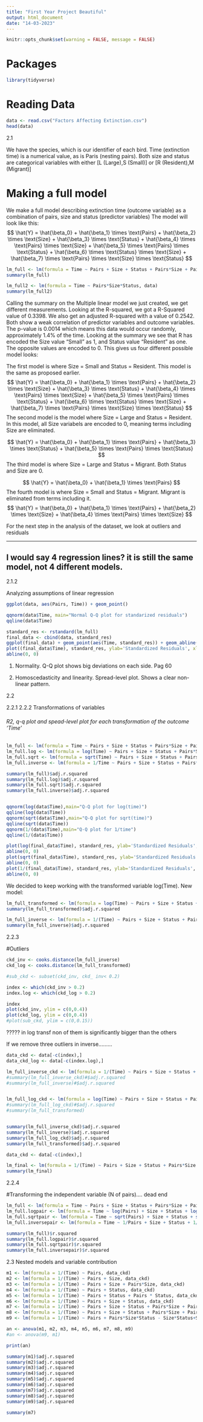 ```yaml
---
title: "First Year Project Beautiful"
output: html_document
date: "14-03-2023"
---
```


```r
knitr::opts_chunk$set(warning = FALSE, message = FALSE) 
```

# Packages
```r
library(tidyverse)
```

# Reading Data

```r
data <- read.csv("Factors Affecting Extinction.csv")
head(data)
```
2.1

We have the species, which is our identifier of each bird. Time (extinction time) is a numerical value, as is Paris (nesting pairs). Both size and status are categorical variables with either [L (Large),S (Small)] or [R (Resident),M (Migrant)]

# Making a full model
We make a full model describing extinction time (outcome variable) as a combination of pairs, size and status (predictor variables)
The model will look like this:
$$
\hat{Y} = \hat{\beta_0} + \hat{\beta_1} \times \text{Pairs} + \hat{\beta_2}  \times \text{Size} + \hat{\beta_3} \times \text{Status} + \hat{\beta_4} \times \text{Pairs} \times \text{Size} + \hat{\beta_5} \times \text{Pairs} \times \text{Status} + \hat{\beta_6} \times \text{Status} \times \text{Size} + \hat{\beta_7} \times \text{Pairs} \times \text{Size} \times \text{Status}
$$

```r
lm_full <- lm(formula = Time ~ Pairs + Size + Status + Pairs*Size + Pairs * Status + Size*Status + Pairs*Size*Status, data)
summary(lm_full)

lm_full2 <- lm(formula = Time ~ Pairs*Size*Status, data)
summary(lm_full2)


```
Calling the summary on the Multiple linear model we just created, we get different measurements. 
Looking at the R-squared, we got a R-Squared value of 0.3398. We also get an adjusted R-squared with a value of 0.2542. 
Both show a weak correlation of predictor variables and outcome variables. 
The p-value is 0.0014 which means this data would occur randomly, approximately 1.4% of the time.
Looking at the summary we see that R has encoded the Size value "Small" as 1, and Status value "Resident" as one. The opposite values are encoded to 0. 
This gives us four different possible model looks:

The first model is where Size = Small and Status = Resident. This model is the same as proposed earlier.
$$
\hat{Y} = \hat{\beta_0} + 
\hat{\beta_1} \times \text{Pairs} + 
\hat{\beta_2} \times \text{Size} + 
\hat{\beta_3} \times \text{Status} + 
\hat{\beta_4} \times \text{Pairs} \times \text{Size} + 
\hat{\beta_5} \times \text{Pairs} \times \text{Status} + 
\hat{\beta_6} \times \text{Status} \times \text{Size} + 
\hat{\beta_7} \times \text{Pairs} \times \text{Size} \times \text{Status}
$$
The second model is the model where Size = Large and Status = Resident. In this model, all Size variabels are encoded to 0, meaning terms including Size are eliminated.

$$
\hat{Y} = \hat{\beta_0} + 
\hat{\beta_1} \times \text{Pairs} + 
\hat{\beta_3} \times \text{Status} + 
\hat{\beta_5} \times \text{Pairs} \times \text{Status}
$$
The third model is where Size = Large and Status = Migrant. Both Status and Size are 0. 

$$
\hat{Y} = \hat{\beta_0} + 
\hat{\beta_1} \times \text{Pairs}
$$
The fourth model is where Size = Small and Status = Migrant. Migrant is eliminated from terms including it. 
$$
\hat{Y} = \hat{\beta_0} + 
\hat{\beta_1} \times \text{Pairs} + 
\hat{\beta_2} \times \text{Size} + 
\hat{\beta_4} \times \text{Pairs} \times \text{Size}
$$

For the next step in the analysis of the dataset, we look at outliers and residuals



*************

## I would say 4 regression lines? it is still the same model, not 4 different models. 







2.1.2

Analyzing assumptions of linear regression


```r
ggplot(data, aes(Pairs, Time)) + geom_point()

qqnorm(data$Time, main="Normal Q-Q plot for standarized residuals")
qqline(data$Time)

standard_res <- rstandard(lm_full)
final_data <- cbind(data, standard_res)
ggplot(final_data) + geom_point(aes(Time, standard_res)) + geom_abline(slope = 0)
plot((final_data$Time), standard_res, ylab='Standardized Residuals', xlab='Predicted values', main="Spread-level plot of standardised residuals") 
abline(0, 0)


```


1) Normality. Q-Q plot shows big deviations on each side. Pag 60

2) Homoscedasticity and linearity. Spread-level plot.
    Shows a clear non-linear pattern.



2.2

2.2.1
2.2.2
Transformations of variables 

###### R2, q-q plot and spead-level plot for each transformation of the outcome 'Time'

```r
lm_full <- lm(formula = Time ~ Pairs + Size + Status + Pairs*Size + Pairs*Status + Size*Status + Pairs*Size*Status, data)
lm_full.log <- lm(formula = log(Time) ~ Pairs + Size + Status + Pairs*Size + Pairs * Status + Size*Status + Pairs*Size*Status, data)
lm_full.sqrt <- lm(formula = sqrt(Time) ~ Pairs + Size + Status + Pairs*Size + Pairs * Status + Size*Status + Pairs*Size*Status, data)
lm_full.inverse <- lm(formula = 1/Time ~ Pairs + Size + Status + Pairs*Size + Pairs * Status + Size*Status + Pairs*Size*Status, data)

summary(lm_full)$adj.r.squared
summary(lm_full.log)$adj.r.squared
summary(lm_full.sqrt)$adj.r.squared
summary(lm_full.inverse)$adj.r.squared


qqnorm(log(data$Time),main="Q-Q plot for log(time)")
qqline(log(data$Time))
qqnorm(sqrt(data$Time),main="Q-Q plot for sqrt(time)")
qqline(sqrt(data$Time))
qqnorm(1/(data$Time),main="Q-Q plot for 1/time")
qqline(1/(data$Time))

plot(log(final_data$Time), standard_res, ylab='Standardized Residuals', xlab='Predicted values', main="Log(t)") 
abline(0, 0)
plot(sqrt(final_data$Time), standard_res, ylab='Standardized Residuals', xlab='Predicted values', main = "sqrt(t)") 
abline(0, 0)
plot(1/(final_data$Time), standard_res, ylab='Standardized Residuals', xlab='Predicted values', main="1/time")
abline(0, 0)
```

We decided to keep working with the transformed variable log(Time). New model:

```r
lm_full_transformed <- lm(formula = log(Time) ~ Pairs + Size + Status + Pairs*Size + Pairs * Status + Size*Status + Pairs*Size*Status, data)
summary(lm_full_transformed)$adj.r.squared

lm_full_inverse <- lm(formula = 1/(Time) ~ Pairs + Size + Status + Pairs*Size + Pairs * Status + Size*Status + Pairs*Size*Status, data)
summary(lm_full_inverse)$adj.r.squared
```


2.2.3

#Outliers

```r
ckd_inv <- cooks.distance(lm_full_inverse)
ckd_log <- cooks.distance(lm_full_transformed)

#sub_ckd <- subset(ckd_inv, ckd_ inv< 0.2)

index <- which(ckd_inv > 0.2)
index.log <- which(ckd_log > 0.2)

index
plot(ckd_inv, ylim = c(0,0.4))
plot(ckd_log, ylim = c(0,0.4))
#plot(sub_ckd, ylim = c(0,0.15))
```

????? in log transf non of them is significantly bigger than the others 


If we remove three outliers in inverse.........

```r
data_ckd <- data[-c(index),]
data_ckd_log <- data[-c(index.log),]

lm_full_inverse_ckd <- lm(formula = 1/(Time) ~ Pairs + Size + Status + Pairs*Size + Pairs*Status + Size*Status + Pairs*Size*Status, data_ckd)
#summary(lm_full_inverse_ckd)#$adj.r.squared
#summary(lm_full_inverse)#$adj.r.squared


lm_full_log_ckd <- lm(formula = log(Time) ~ Pairs + Size + Status + Pairs*Size + Pairs*Status + Size*Status + Pairs*Size*Status, data_ckd_log)
#summary(lm_full_log_ckd)#$adj.r.squared
#summary(lm_full_transformed)


summary(lm_full_inverse_ckd)$adj.r.squared
summary(lm_full_inverse)$adj.r.squared
summary(lm_full_log_ckd)$adj.r.squared
summary(lm_full_transformed)$adj.r.squared


```
```r
data_ckd <- data[-c(index),]

lm_final <- lm(formula = 1/(Time) ~ Pairs + Size + Status + Pairs*Size + Pairs*Status, data_ckd)
summary(lm_final)

```


2.2.4

#Transforming the independent variable (N of pairs).... dead end 

```r
lm_full <- lm(formula = Time ~ Pairs + Size + Status + Pairs*Size + Pairs * Status + Size*Status + Pairs*Size*Status, data)
lm_full.logpair <- lm(formula = Time ~ log(Pairs) + Size + Status + log(Pairs)*Size + log(Pairs) * Status + Size*Status + log(Pairs)*Size*Status, data)
lm_full.sqrtpair <- lm(formula = Time ~ sqrt(Pairs) + Size + Status + sqrt(Pairs)*Size + sqrt(Pairs) * Status + Size*Status + sqrt(Pairs)*Size*Status, data)
lm_full.inversepair <- lm(formula = Time ~ 1/Pairs + Size + Status + 1/Pairs*Size + 1/Pairs * Status + Size*Status + 1/Pairs*Size*Status, data)

summary(lm_full)$r.squared
summary(lm_full.logpair)$r.squared
summary(lm_full.sqrtpair)$r.squared
summary(lm_full.inversepair)$r.squared

```


2.3
Nested models and variable contribution

```r

m1 <- lm(formula = 1/(Time) ~ Pairs, data_ckd)
m2 <- lm(formula = 1/(Time) ~ Pairs + Size, data_ckd)
m3 <- lm(formula = 1/(Time) ~ Pairs + Size + Pairs*Size, data_ckd)
m4 <- lm(formula = 1/(Time) ~ Pairs + Status, data_ckd)
m5 <- lm(formula = 1/(Time) ~ Pairs + Status + Pairs * Status, data_ckd)
m6 <- lm(formula = 1/(Time) ~ Pairs + Size + Status, data_ckd)
m7 <- lm(formula = 1/(Time) ~ Pairs + Size + Status + Pairs*Size + Pairs*Status, data_ckd)     
m8 <- lm(formula = 1/(Time) ~ Pairs + Size + Status + Pairs*Size + Pairs*Status + Pairs*Size*Status + Size*Status, data_ckd)
m9 <- lm(formula = 1/(Time) ~ Pairs + Pairs*Size*Status - Size*Status+Size + Status + Pairs*Size + Pairs*Status , data_ckd)

an <- anova(m1, m2, m3, m4, m5, m6, m7, m8, m9)
#an <- anova(m9, m1)

print(an)
```


```r
summary(m1)$adj.r.squared
summary(m2)$adj.r.squared
summary(m3)$adj.r.squared
summary(m4)$adj.r.squared
summary(m5)$adj.r.squared
summary(m6)$adj.r.squared
summary(m7)$adj.r.squared
summary(m8)$adj.r.squared
summary(m9)$adj.r.squared

summary(m7)

```

